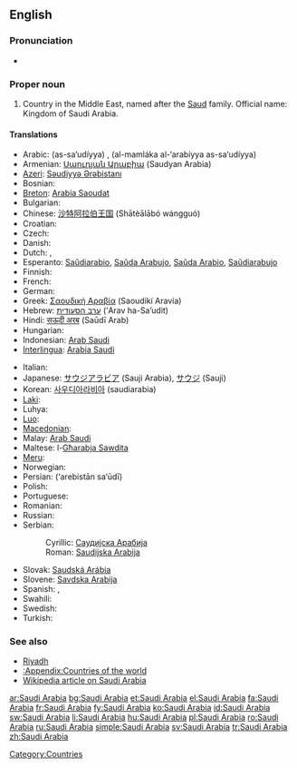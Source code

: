 ==English==
{{wikipedia}}

===Pronunciation===
* {{audio|en-us-Saudi Arabia.ogg|Audio (US)}}

===Proper noun===
{{en-proper noun|sg=[[Saudi]] [[Arabia]]}}

# Country in the Middle East, named after the [[Saud]] family. Official name: Kingdom of Saudi Arabia.

====Translations====
{{trans-top|country in the Middle East}}
* Arabic: {{Arab|[[السعودية]]}} (as-sa‘udíyya) {{f}}, {{Arab|[[المملكة العربية السعودية]]}} (al-mamláka al-‘arabíyya as-sa‘udíyya) {{f}}
* Armenian: [[Սաուդյան Արաբիա]] (Saudyan Arabia)
* [[Azeri]]: [[Səudiyyə Ərəbistanı]]
* Bosnian: {{t-|bs|Saudijska Arabija|f}}
* [[Breton]]: [[Arabia Saoudat]]
* Bulgarian: {{t+|bg|Саудитка Арабия|f|sc=Cyrl}}
* Chinese: [[沙特阿拉伯王国]] (Shātèālābó wángguó)
* Croatian: {{t-|hr|Saudijska Arabija|f}}
* Czech: {{t-|cs|Saúdská Arábie|f}}
* Danish: {{t-|da|Saudi-Arabien}}
* Dutch: {{t+|nl|Saudi-Arabië}}, {{t+|nl|Saoedi-Arabië}}
* Esperanto: [[Saŭdiarabio]], [[Saŭda Arabujo]], [[Saŭda Arabio]], [[Saŭdiarabujo]]
* Finnish: {{t+|fi|Saudi-Arabia}}
* French: {{t+|fr|Arabie Saoudite|f}}
* German: {{t+|de|Saudi-Arabien|n}}
* Greek: [[Σαουδική Αραβία]] (Saoudikí Aravía) {{f}}
* Hebrew: [[ערב הסעודית]] (‘Arav ha-Sa’udit)
* Hindi: [[सऊदी अरब]] (Saūdī Arab)
* Hungarian: {{t+|hu|Szaúd-Arábia}}
* Indonesian: [[Arab Saudi]]
* [[Interlingua]]: [[Arabia Saudi]]
{{trans-mid}}
* Italian: {{t+|it|Arabia Saudita|f}}
* Japanese: [[サウジアラビア]] (Sauji Arabia), [[サウジ]] (Sauji)
* Korean: [[사우디아라비아]] (saudiarabia)
* [[Laki]]: {{tø|lki|Saudi Arabia}}
* Luhya: {{tø|luy|Saudi Arabia}}
* [[Luo]]: {{tø|luo|Saudi Arabia}}
* [[Macedonian]]: {{t|mk|Саудиска Арабија|f|tr=Saúdiska Arábija|sc=Cyrl|xs=Macedonian}}
* Malay: [[Arab Saudi]]
* Maltese: l-[[Għarabja Sawdita]]
* [[Meru]]: {{tø|mer|Saudi Arabia}}
* Norwegian: {{t+|no|Saudi-Arabia}}
* Persian: {{fa-Arab|[[عربستان سعودی]]}} (‘arebistān sa‘ūdī)
* Polish: {{t+|pl|Arabia Saudyjska}}
* Portuguese: {{t+|pt|Arábia Saudita|f}}
* Romanian: {{t+|ro|Arabia Saudită|f}}
* Russian: {{t-|ru|Саудовская Аравия|f|tr=Saudóvskaja Arávija|sc=Cyrl}}
* Serbian:
*: Cyrillic: [[Саудијска Арабија]] {{f}}
*: Roman: [[Saudijska Arabija#Serbian|Saudijska Arabija]] {{f}}
* Slovak: [[Saudská Arábia]] {{f}}
* Slovene: [[Savdska Arabija]] {{f}}
* Spanish: {{t+|es|Arabia Saudí|f}}, {{t+|es|Arabia Saudita|f}}
* Swahili: {{t|sw|saudi arabia|xs=Swahili}}
* Swedish: {{t+|sv|Saudiarabien}}
* Turkish: {{t+|tr|Suudi Arabistan}}
{{trans-bottom}}

===See also===
* [[Riyadh]]
* [[:Appendix:Countries of the world]]
* [[w:Saudi Arabia|Wikipedia article on Saudi Arabia]]

[[Category:Countries]]

[[ar:Saudi Arabia]]
[[bg:Saudi Arabia]]
[[et:Saudi Arabia]]
[[el:Saudi Arabia]]
[[fa:Saudi Arabia]]
[[fr:Saudi Arabia]]
[[fy:Saudi Arabia]]
[[ko:Saudi Arabia]]
[[id:Saudi Arabia]]
[[sw:Saudi Arabia]]
[[li:Saudi Arabia]]
[[hu:Saudi Arabia]]
[[pl:Saudi Arabia]]
[[ro:Saudi Arabia]]
[[ru:Saudi Arabia]]
[[simple:Saudi Arabia]]
[[sv:Saudi Arabia]]
[[tr:Saudi Arabia]]
[[zh:Saudi Arabia]]